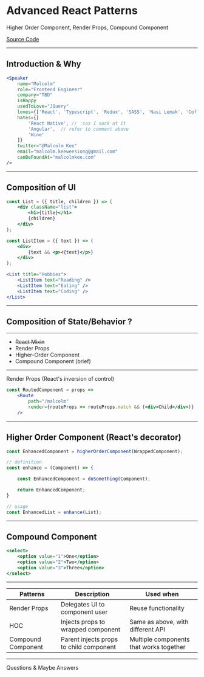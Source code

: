 
<Head>
    <title>React Advanced Patterns</title>
    <meta name="description" content="Slide for React Advanced Patterns, given by Malcolm Kee in KLJS" />
    <meta name="keywords" content="Malcolm Kee, ReactJS, React Advanced Patterns" />
</Head>


# Advanced React Patterns
Higher Order Component, Render Props, Compound Component

[Source Code](https://github.com/malcolm-kee/meetup-react-patterns-v2)

---
## Introduction & Why

```jsx
<Speaker 
    name="Malcolm"
    role="Frontend Engineer"
    company="TBD"
    isHappy
    usedToLove="JQuery"
    loves={['React', 'Typescript', 'Redux', 'SASS', 'Nasi Lemak', 'Coffee']}
    hates={[
        'React Native', // 'cos I suck at it
        'Angular',  // refer to comment above 
        'Wine'
    ]}
    twitter="@Malcolm_Kee"
    email="malcolm.keeweesiong@gmail.com"
    canBeFoundAt="malcolmkee.com"
/>
```
---

## Composition of UI

```jsx
const List = ({ title, children }) => (
    <div className="list">
        <h1>{title}</h1>
        {children}
    </div>
);

const ListItem = ({ text }) => (
    <div>
        {text && <p><{text}</p>} 
    </div>
);

<List title="Hobbies">
    <ListItem text="Reading" />
    <ListItem text="Eating" />
    <ListItem text="Coding" />
</List>
```
---

## Composition of State/Behavior ?

---

- ~~React Mixin~~
- Render Props
- Higher-Order Component
- Compound Component (brief)

---

Render Props (React's inversion of control)

```jsx
const RoutedComponent = props =>
    <Route
        path="/malcolm"
        render={routeProps => routeProps.match && (<div>Child</div>)}
    />
```

---

## Higher Order Component (React's decorator)

```js
const EnhancedComponent = higherOrderComponent(WrappedComponent);
```

```js
// definition
const enhance = (Component) => {

    const EnhancedComponent = doSomething(Component);

    return EnhancedComponent;
}

// usage
const EnhancedList = enhance(List);
```

---

## Compound Component 

```jsx
<select>
    <option value="1">One</option>
    <option value="2">Two</option>
    <option value="3">Three</option>
</select>
```

---

|Patterns           |Description                            |Used when                              |
|-------------------|---------------------------------------|---------------------------------------|
|Render Props       |Delegates UI to component user         |Reuse functionality                    |
|HOC                |Injects props to wrapped component     |Same as above, with different API      |
|Compound Component |Parent injects props to child component|Multiple components that works together|

---

Questions & Maybe Answers